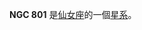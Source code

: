 {{NGCInfoBox|NGCID=NGC 801|發現者=路易斯·斯威夫特|發現日期=1885年9月20日|其他編號=UGC 1550,MCG 6-5-79,ZWG 522.106|曆元=J2000.0|赤經=3分44.9秒
|赤緯=38°15'34"|星座=仙女座|星體=星系|星等=13.2|表面亮度=13.9|藍等=13.9}}

'''NGC 801''' 是[[仙女座|仙女座]]的一個[[星系|星系]]。

{{NGCReference|801}}

{{Catalogs|NGC=801}}